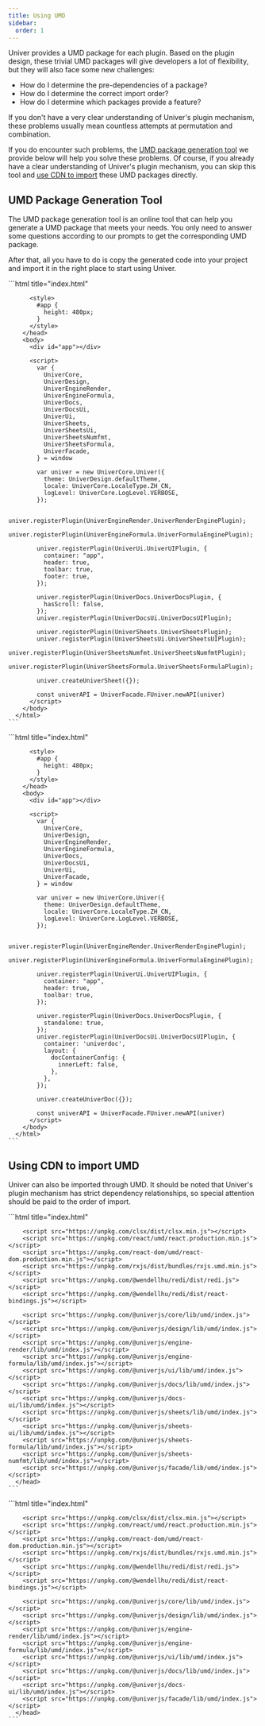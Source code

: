 ```yaml
---
title: Using UMD
sidebar:
  order: 1
---
```


Univer provides a UMD package for each plugin. Based on the plugin design, these trivial UMD packages will give developers a lot of flexibility, but they will also face some new challenges:

- How do I determine the pre-dependencies of a package?
- How do I determine the correct import order?
- How do I determine which packages provide a feature?

If you don't have a very clear understanding of Univer's plugin mechanism, these problems usually mean countless attempts at permutation and combination.

If you do encounter such problems, the [UMD package generation tool](#umd-package-generation-tool) we provide below will help you solve these problems. Of course, if you already have a clear understanding of Univer's plugin mechanism, you can skip this tool and [use CDN to import](#using-cdn-to-import-umd) these UMD packages directly.

## UMD Package Generation Tool

The UMD package generation tool is an online tool that can help you generate a UMD package that meets your needs. You only need to answer some questions according to our prompts to get the corresponding UMD package.


<UMDGenerator client:only />

After that, all you have to do is copy the generated code into your project and import it in the right place to start using Univer.


<Tabs>
  <TabItem label="Univer Sheet">
    ```html title="index.html"
      <!DOCTYPE html>
      <html lang="en">
        <head>
          <!-- ... -->
          <link rel="stylesheet" href="/path/main.css" />
          <script src="/path/main.js"></script>

          <style>
            #app {
              height: 480px;
            }
          </style>
        </head>
        <body>
          <div id="app"></div>

          <script>
            var { 
              UniverCore,
              UniverDesign,
              UniverEngineRender,
              UniverEngineFormula,
              UniverDocs,
              UniverDocsUi,
              UniverUi,
              UniverSheets,
              UniverSheetsUi,
              UniverSheetsNumfmt,
              UniverSheetsFormula,
              UniverFacade,
            } = window

            var univer = new UniverCore.Univer({
              theme: UniverDesign.defaultTheme,
              locale: UniverCore.LocaleType.ZH_CN,
              logLevel: UniverCore.LogLevel.VERBOSE,
            });

            univer.registerPlugin(UniverEngineRender.UniverRenderEnginePlugin);
            univer.registerPlugin(UniverEngineFormula.UniverFormulaEnginePlugin);

            univer.registerPlugin(UniverUi.UniverUIPlugin, {
              container: "app",
              header: true,
              toolbar: true,
              footer: true,
            });

            univer.registerPlugin(UniverDocs.UniverDocsPlugin, {
              hasScroll: false,
            });
            univer.registerPlugin(UniverDocsUi.UniverDocsUIPlugin);

            univer.registerPlugin(UniverSheets.UniverSheetsPlugin);
            univer.registerPlugin(UniverSheetsUi.UniverSheetsUIPlugin);
            univer.registerPlugin(UniverSheetsNumfmt.UniverSheetsNumfmtPlugin);
            univer.registerPlugin(UniverSheetsFormula.UniverSheetsFormulaPlugin);

            univer.createUniverSheet({});

            const univerAPI = UniverFacade.FUniver.newAPI(univer)
          </script>
        </body>
      </html>
    ```
  </TabItem>
  <TabItem label="Univer Doc">
    ```html title="index.html"
      <!DOCTYPE html>
      <html lang="en">
        <head>
          <!-- ... -->
          <link rel="stylesheet" href="/path/main.css" />
          <script src="/path/main.js"></script>

          <style>
            #app {
              height: 480px;
            }
          </style>
        </head>
        <body>
          <div id="app"></div>

          <script>
            var { 
              UniverCore,
              UniverDesign,
              UniverEngineRender,
              UniverEngineFormula,
              UniverDocs,
              UniverDocsUi,
              UniverUi,
              UniverFacade,
            } = window

            var univer = new UniverCore.Univer({
              theme: UniverDesign.defaultTheme,
              locale: UniverCore.LocaleType.ZH_CN,
              logLevel: UniverCore.LogLevel.VERBOSE,
            });

            univer.registerPlugin(UniverEngineRender.UniverRenderEnginePlugin);
            univer.registerPlugin(UniverEngineFormula.UniverFormulaEnginePlugin);

            univer.registerPlugin(UniverUi.UniverUIPlugin, {
              container: "app",
              header: true,
              toolbar: true,
            });

            univer.registerPlugin(UniverDocs.UniverDocsPlugin, {
              standalone: true,
            });
            univer.registerPlugin(UniverDocsUi.UniverDocsUIPlugin, {
              container: 'univerdoc',
              layout: {
                docContainerConfig: {
                  innerLeft: false,
                },
              },
            });

            univer.createUniverDoc({});

            const univerAPI = UniverFacade.FUniver.newAPI(univer)
          </script>
        </body>
      </html>
    ```
  </TabItem>
</Tabs>

## Using CDN to import UMD

Univer can also be imported through UMD. It should be noted that Univer's plugin mechanism has strict dependency relationships, so special attention should be paid to the order of import.

<Tabs>
  <TabItem label="Univer Sheet">
    ```html title="index.html"
      <head>
        <link rel="stylesheet" href="https://unpkg.com/@univerjs/design/lib/index.css" />
        <link rel="stylesheet" href="https://unpkg.com/@univerjs/ui/lib/index.css" />
        <link rel="stylesheet" href="https://unpkg.com/@univerjs/docs-ui/lib/index.css" />
        <link rel="stylesheet" href="https://unpkg.com/@univerjs/sheets-ui/lib/index.css" />
        <link rel="stylesheet" href="https://unpkg.com/@univerjs/sheets-formula/lib/index.css" />
        <link rel="stylesheet" href="https://unpkg.com/@univerjs/sheets-numfmt/lib/index.css" />

        <script src="https://unpkg.com/clsx/dist/clsx.min.js"></script>
        <script src="https://unpkg.com/react/umd/react.production.min.js"></script>
        <script src="https://unpkg.com/react-dom/umd/react-dom.production.min.js"></script>
        <script src="https://unpkg.com/rxjs/dist/bundles/rxjs.umd.min.js"></script>
        <script src="https://unpkg.com/@wendellhu/redi/dist/redi.js"></script>
        <script src="https://unpkg.com/@wendellhu/redi/dist/react-bindings.js"></script>

        <script src="https://unpkg.com/@univerjs/core/lib/umd/index.js"></script>
        <script src="https://unpkg.com/@univerjs/design/lib/umd/index.js"></script>
        <script src="https://unpkg.com/@univerjs/engine-render/lib/umd/index.js"></script>
        <script src="https://unpkg.com/@univerjs/engine-formula/lib/umd/index.js"></script>
        <script src="https://unpkg.com/@univerjs/ui/lib/umd/index.js"></script>
        <script src="https://unpkg.com/@univerjs/docs/lib/umd/index.js"></script>
        <script src="https://unpkg.com/@univerjs/docs-ui/lib/umd/index.js"></script>
        <script src="https://unpkg.com/@univerjs/sheets/lib/umd/index.js"></script>
        <script src="https://unpkg.com/@univerjs/sheets-ui/lib/umd/index.js"></script>
        <script src="https://unpkg.com/@univerjs/sheets-formula/lib/umd/index.js"></script>
        <script src="https://unpkg.com/@univerjs/sheets-numfmt/lib/umd/index.js"></script>
        <script src="https://unpkg.com/@univerjs/facade/lib/umd/index.js"></script>
      </head>
    ```
  </TabItem>
  <TabItem label="Univer Doc">
    ```html title="index.html"
      <head>
        <link rel="stylesheet" href="https://unpkg.com/@univerjs/design/lib/index.css" />
        <link rel="stylesheet" href="https://unpkg.com/@univerjs/ui/lib/index.css" />
        <link rel="stylesheet" href="https://unpkg.com/@univerjs/docs-ui/lib/index.css" />

        <script src="https://unpkg.com/clsx/dist/clsx.min.js"></script>
        <script src="https://unpkg.com/react/umd/react.production.min.js"></script>
        <script src="https://unpkg.com/react-dom/umd/react-dom.production.min.js"></script>
        <script src="https://unpkg.com/rxjs/dist/bundles/rxjs.umd.min.js"></script>
        <script src="https://unpkg.com/@wendellhu/redi/dist/redi.js"></script>
        <script src="https://unpkg.com/@wendellhu/redi/dist/react-bindings.js"></script>

        <script src="https://unpkg.com/@univerjs/core/lib/umd/index.js"></script>
        <script src="https://unpkg.com/@univerjs/design/lib/umd/index.js"></script>
        <script src="https://unpkg.com/@univerjs/engine-render/lib/umd/index.js"></script>
        <script src="https://unpkg.com/@univerjs/engine-formula/lib/umd/index.js"></script>
        <script src="https://unpkg.com/@univerjs/ui/lib/umd/index.js"></script>
        <script src="https://unpkg.com/@univerjs/docs/lib/umd/index.js"></script>
        <script src="https://unpkg.com/@univerjs/docs-ui/lib/umd/index.js"></script>
        <script src="https://unpkg.com/@univerjs/facade/lib/umd/index.js"></script>
      </head>
    ```
  </TabItem>
</Tabs>
